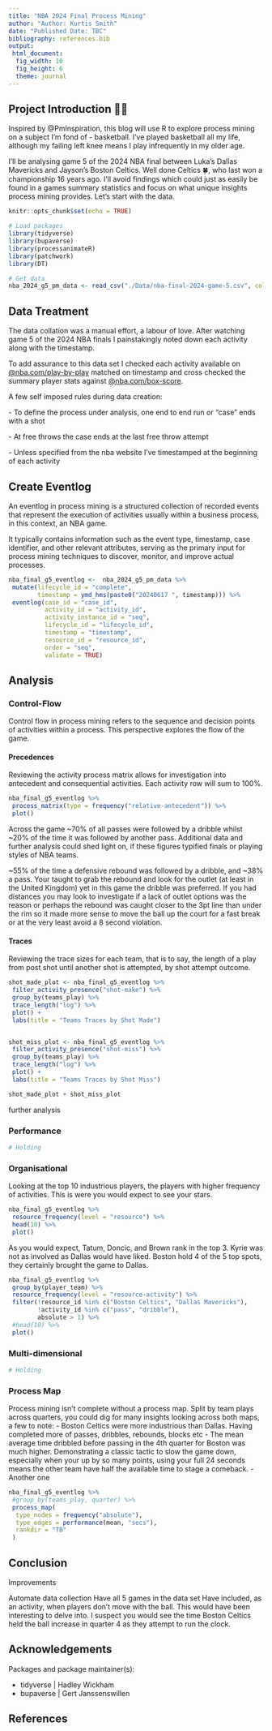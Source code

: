 ```yaml
---
title: "NBA 2024 Final Process Mining"
author: "Author: Kurtis Smith"
date: "Published Date: TBC"
bibliography: references.bib
output: 
 html_document:
  fig_width: 10
  fig_height: 6
  theme: journal
---
```


## Project Introduction 👋🏽

Inspired by @PmInspiration, this blog will use R to explore process mining on a subject I'm fond of - basketball. I've played basketball all my life, although my failing left knee means I play infrequently in my older age. 

I'll be analysing game 5 of the 2024 NBA final between Luka's Dallas Mavericks and Jayson's Boston Celtics. Well done Celtics 🍀, who last won a championship 16 years ago. I'll avoid findings which could just as easily be found in a games summary statistics and focus on what unique insights process mining provides. Let's start with the data.

```r
knitr::opts_chunk$set(echo = TRUE)

# Load packages
library(tidyverse)
library(bupaverse)
library(processanimateR)
library(patchwork)
library(DT)

# Get data
nba_2024_g5_pm_data <- read_csv("./Data/nba-final-2024-game-5.csv", col_names = TRUE)

```

## Data Treatment

The data collation was a manual effort, a labour of love. After watching game 5 of the 2024 NBA finals I painstakingly noted down each activity along with the timestamp. 

To add assurance to this data set I checked each activity available on [@nba.com/play-by-play](https://www.nba.com/game/dal-vs-bos-0042300405/play-by-play?period=All){.uri} matched on timestamp and cross checked the summary player stats against [@nba.com/box-score](https://www.nba.com/game/dal-vs-bos-0042300405/box-score?period=All){.uri}.

A few self imposed rules during data creation:

\- To define the process under analysis, one end to end run or "case" ends with a shot

\- At free throws the case ends at the last free throw attempt

\- Unless specified from the nba website I've timestamped at the beginning of each activity

## Create Eventlog

An eventlog in process mining is a structured collection of recorded events that represent the execution of activities usually within a business process, in this context, an NBA game. 

It typically contains information such as the event type, timestamp, case identifier, and other relevant attributes, serving as the primary input for process mining techniques to discover, monitor, and improve actual processes.

```r

nba_final_g5_eventlog <-  nba_2024_g5_pm_data %>% 
 mutate(lifecycle_id = "complete", 
        timestamp = ymd_hms(paste0("20240617 ", timestamp))) %>% 
 eventlog(case_id = "case_id", 
          activity_id = "activity_id", 
          activity_instance_id = "seq", 
          lifecycle_id = "lifecycle_id", 
          timestamp = "timestamp", 
          resource_id = "resource_id", 
          order = "seq", 
          validate = TRUE)

```

## Analysis {.tabset}

### Control-Flow

Control flow in process mining refers to the sequence and decision points of activities within a process. This perspective explores the flow of the game.

#### Precedences

Reviewing the activity process matrix allows for investigation into antecedent and consequential activities. Each activity row will sum to 100%.

```r

nba_final_g5_eventlog %>%
 process_matrix(type = frequency("relative-antecedent")) %>% 
 plot()

```

Across the game ~70% of all passes were followed by a dribble whilst ~20% of the time it was followed by another pass. Additional data and further analysis could shed light on, if these figures typified finals or playing styles of NBA teams.

~55% of the time a defensive rebound was followed by a dribble, and ~38% a pass. Your taught to grab the rebound and look for the outlet (at least in the United Kingdom) yet in this game the dribble was preferred. If you had distances you may look to investigate if a lack of outlet options was the reason or perhaps the rebound was caught closer to the 3pt line than under the rim so it made more sense to move the ball up the court for a fast break or at the very least avoid a 8 second violation. 

#### Traces

Reviewing the trace sizes for each team, that is to say, the length of a play from post shot until another shot is attempted, by shot attempt outcome. 

```r

shot_made_plot <- nba_final_g5_eventlog %>%
 filter_activity_presence("shot-make") %>%
 group_by(teams_play) %>%
 trace_length("log") %>%
 plot() +
 labs(title = "Teams Traces by Shot Made")


shot_miss_plot <- nba_final_g5_eventlog %>%
 filter_activity_presence("shot-miss") %>%
 group_by(teams_play) %>%
 trace_length("log") %>%
 plot() +
 labs(title = "Teams Traces by Shot Miss")

shot_made_plot + shot_miss_plot

```

further analysis 

### Performance

```r

# Holding

```

### Organisational

Looking at the top 10 industrious players, the players with higher frequency of activities. This is were you would expect to see your stars. 

```r

nba_final_g5_eventlog %>% 
 resource_frequency(level = "resource") %>%
 head(10) %>% 
 plot()

```

As you would expect, Tatum, Doncic, and Brown rank in the top 3. Kyrie was not as involved as Dallas would have liked. Boston hold 4 of the 5 top spots, they certainly brought the game to Dallas. 

```r

nba_final_g5_eventlog %>% 
 group_by(player_team) %>% 
 resource_frequency(level = "resource-activity") %>%
 filter(!resource_id %in% c("Boston Celtics", "Dallas Mavericks"), 
        !activity_id %in% c("pass", "dribble"),
        absolute > 1) %>%
 #head(10) %>% 
 plot()


```

### Multi-dimensional

```r
# Holding
```

### Process Map

Process mining isn't complete without a process map. Split by team plays across quarters, you could dig for many insights looking across both maps, a few to note:
\-   Boston Celtics were more industrious than Dallas. Having completed more of passes, dribbles, rebounds, blocks etc
\-   The mean average time dribbled before passing in the 4th quarter for Boston was much higher. Demonstrating a classic tactic to slow the game down, especially when your up by so many points, using your full 24 seconds means the other team have half the available time to stage a comeback.
\-   Another one

```r

nba_final_g5_eventlog %>%
 #group_by(teams_play, quarter) %>%
 process_map(
  type_nodes = frequency("absolute"),
  type_edges = performance(mean, "secs"),
  rankdir = "TB"
 )

```


## Conclusion

Improvements

Automate data collection Have all 5 games in the data set Have included, as an activity, when players don't move with the ball. This would have been interesting to delve into. I suspect you would see the time Boston Celtics held the ball increase in quarter 4 as they attempt to run the clock.

## Acknowledgements

Packages and package maintainer(s):

-   tidyverse \| Hadley Wickham
-   bupaverse \| Gert Janssenswillen

## References
